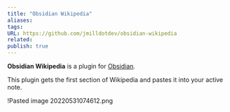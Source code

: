 ```yaml
---
title: "Obsidian Wikipedia"
aliases: 
tags: 
URL: https://github.com/jmilldotdev/obsidian-wikipedia
related: 
publish: true
---
```




**Obsidian Wikipedia** is a plugin for [Obsidian]([https://obsidian.md](https://obsidian.md/)).

This plugin gets the first section of Wikipedia and pastes it into your active note.

!<Link href="/c/pasted-image-20220531074612png" className="text-[var(--color-primary)] hover:underline hover:text-[var(--color-secondary)] transition-colors font-medium">Pasted image 20220531074612.png</Link>